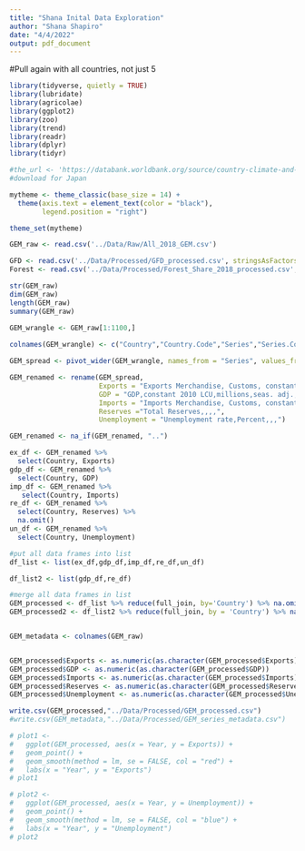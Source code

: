 ```yaml
---
title: "Shana Inital Data Exploration"
author: "Shana Shapiro"
date: "4/4/2022"
output: pdf_document
---
```


#Pull again with all countries, not just 5 

```r
library(tidyverse, quietly = TRUE)
library(lubridate)
library(agricolae)
library(ggplot2)
library(zoo)
library(trend)
library(readr)
library(dplyr)
library(tidyr)
```


```r
#the_url <- 'https://databank.worldbank.org/source/country-climate-and-development-report-(ccdr)'
#download for Japan
```

```r
mytheme <- theme_classic(base_size = 14) +
  theme(axis.text = element_text(color = "black"), 
        legend.position = "right")

theme_set(mytheme)
```


```r
GEM_raw <- read.csv('../Data/Raw/All_2018_GEM.csv')

GFD <- read.csv('../Data/Processed/GFD_processed.csv', stringsAsFactors = TRUE)
Forest <- read.csv('../Data/Processed/Forest_Share_2018_processed.csv', stringsAsFactors = TRUE)

str(GEM_raw)
dim(GEM_raw)
length(GEM_raw)
summary(GEM_raw)
```

```r



GEM_wrangle <- GEM_raw[1:1100,]
  
colnames(GEM_wrangle) <- c("Country","Country.Code","Series","Series.Code","2018")

GEM_spread <- pivot_wider(GEM_wrangle, names_from = "Series", values_from = "2018")

GEM_renamed <- rename(GEM_spread, 
                      Exports = "Exports Merchandise, Customs, constant US$, millions, not seas. adj.", 
                      GDP = "GDP,constant 2010 LCU,millions,seas. adj.,",
                      Imports = "Imports Merchandise, Customs, constant US$, millions, not seas. adj.",
                      Reserves ="Total Reserves,,,,", 
                      Unemployment = "Unemployment rate,Percent,,,")

GEM_renamed <- na_if(GEM_renamed, "..")

ex_df <- GEM_renamed %>%
  select(Country, Exports) 
gdp_df <- GEM_renamed %>%
  select(Country, GDP) 
imp_df <- GEM_renamed %>%
   select(Country, Imports) 
re_df <- GEM_renamed %>%
  select(Country, Reserves) %>%
  na.omit()
un_df <- GEM_renamed %>%
  select(Country, Unemployment) 

#put all data frames into list
df_list <- list(ex_df,gdp_df,imp_df,re_df,un_df)

df_list2 <- list(gdp_df,re_df)

#merge all data frames in list
GEM_processed <- df_list %>% reduce(full_join, by='Country') %>% na.omit()
GEM_processed2 <- df_list2 %>% reduce(full_join, by = 'Country') %>% na.omit()


GEM_metadata <- colnames(GEM_raw)


GEM_processed$Exports <- as.numeric(as.character(GEM_processed$Exports))
GEM_processed$GDP <- as.numeric(as.character(GEM_processed$GDP))
GEM_processed$Imports <- as.numeric(as.character(GEM_processed$Imports))
GEM_processed$Reserves <- as.numeric(as.character(GEM_processed$Reserves))
GEM_processed$Unemployment <- as.numeric(as.character(GEM_processed$Unemployment))

```

```r
write.csv(GEM_processed,"../Data/Processed/GEM_processed.csv")
#write.csv(GEM_metadata,"../Data/Processed/GEM_series_metadata.csv")
```

```r
# plot1 <-
#   ggplot(GEM_processed, aes(x = Year, y = Exports)) +
#   geom_point() +
#   geom_smooth(method = lm, se = FALSE, col = "red") +
#   labs(x = "Year", y = "Exports")
# plot1

```

```r
# plot2 <-
#   ggplot(GEM_processed, aes(x = Year, y = Unemployment)) +
#   geom_point() +
#   geom_smooth(method = lm, se = FALSE, col = "blue") +
#   labs(x = "Year", y = "Unemployment")
# plot2
```
